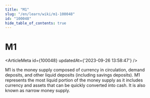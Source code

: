 ```yaml
---
title: "M1"
slug: "/en/learn/wiki/m1-100048"
id: "100048"
hide_table_of_contents: true
---
```



# M1

<ArticleMeta id={100048} updatedAt={'2023-09-26 13:58:47'} />
<div className='border-solid border-b border-t-0 my-4 border-[var(--ifm-color-gray-300)]' />

M1 is the money supply composed of currency in circulation, demand deposits, and other liquid deposits (including savings deposits). M1 represents the most liquid portion of the money supply as it includes currency and assets that can be quickly converted into cash. It is also known as narrow money supply.
